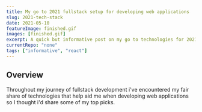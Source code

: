 ```yaml
---
title: My go to 2021 fullstack setup for developing web applications
slug: 2021-tech-stack
date: 2021-05-10
featureImage: finished.gif
images: [finished.gif]
excerpt: A quick but informative post on my go to technologies for 2021.
currentRepo: "none"
tags: ["informative", "react"]
---
```


<section>

# Overview

Throughout my journey of fullstack development i've encountered my fair share of technologies that help aid me when developing web applications so I thought i'd share some of my top picks.

</section>

<!-- Frontend:
React

Vite
Incredibly fast
Static Site Generation
SSR

Styled-components
Zustand
React-query

Backend:
Firebase
Faker.js

deployment:
netlify -->
